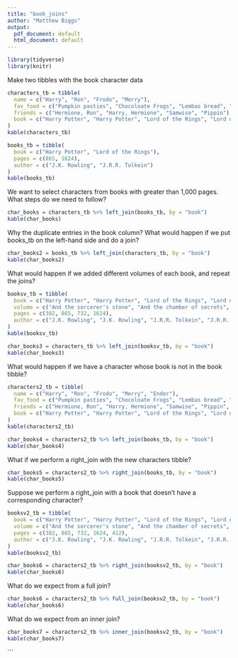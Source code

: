 ```yaml
---
title: "book_joins"
author: "Matthew Biggs"
output:
  pdf_document: default
  html_document: default
---
```


```r
library(tidyverse)
library(knitr)
```

Make two tibbles with the book character data

```r
characters_tb = tibble(
  name = c("Harry", "Ron", "Frodo", "Merry"),
  fav_food = c("Pumpkin pasties", "Chocoloate Frogs", "Lembas bread", "Mushrooms"),
  friends = c("Hermione, Ron", "Harry, Hermione", "Samwise", "Pippin"), 
  book = c("Harry Potter", "Harry Potter", "Lord of the Rings", "Lord of the Rings")
)
kable(characters_tb)

books_tb = tibble(
  book = c("Harry Potter", "Lord of the Rings"),
  pages = c(865, 1624),
  author = c("J.K. Rowling", "J.R.R. Tolkein")
)
kable(books_tb)
```

We want to select characters from books with greater than 1,000 pages. 
What steps do we need to follow?

```r
char_books = characters_tb %>% left_join(books_tb, by = "book")
kable(char_books)
```

Why the duplicate entries in the book column?
What would happen if we put books_tb on the left-hand side and do a join?

```r
char_books2 = books_tb %>% left_join(characters_tb, by = "book")
kable(char_books2)
```

What would happen if we added different volumes of each book, and repeat the joins?

```r
booksv_tb = tibble(
  book = c("Harry Potter", "Harry Potter", "Lord of the Rings", "Lord of the Rings"),
  volume = c("And the sorcerer's stone", "And the chamber of secrets", "The fellowship of the ring", "The two towers"),
  pages = c(382, 865, 732, 1624),
  author = c("J.K. Rowling", "J.K. Rowling", "J.R.R. Tolkein", "J.R.R. Tolkein")
)
kable(booksv_tb)
```

```r
char_books3 = characters_tb %>% left_join(booksv_tb, by = "book")
kable(char_books3)
```

What would happen if we have a character whose book is not in the book tibble?

```r
characters2_tb = tibble(
  name = c("Harry", "Ron", "Frodo", "Merry", "Ender"),
  fav_food = c("Pumpkin pasties", "Chocoloate Frogs", "Lembas bread", "Mushrooms", "Unknown"),
  friends = c("Hermione, Ron", "Harry, Hermione", "Samwise", "Pippin", "Bean"), 
  book = c("Harry Potter", "Harry Potter", "Lord of the Rings", "Lord of the Rings", "Ender's Game")
)
kable(characters2_tb)
```


```r
char_books4 = characters2_tb %>% left_join(books_tb, by = "book")
kable(char_books4)
```

What if we perform a right_join with the new characters tibble?
```r
char_books5 = characters2_tb %>% right_join(books_tb, by = "book")
kable(char_books5)
```

Suppose we perform a right_join with a book that doesn't have a corresponding character?
```r
booksv2_tb = tibble(
  book = c("Harry Potter", "Harry Potter", "Lord of the Rings", "Lord of the Rings", "Mistborn"),
  volume = c("And the sorcerer's stone", "And the chamber of secrets", "The fellowship of the ring", "The two towers", "The final empire"),
  pages = c(382, 865, 732, 1624, 412),
  author = c("J.K. Rowling", "J.K. Rowling", "J.R.R. Tolkein", "J.R.R. Tolkein", "Brandon Sanderson")
)
kable(booksv2_tb)
```

```r
char_books6 = characters2_tb %>% right_join(booksv2_tb, by = "book")
kable(char_books6)
```

What do we expect from a full join?
```r
char_books6 = characters2_tb %>% full_join(booksv2_tb, by = "book")
kable(char_books6)
```

What do we expect from an inner join?
```r
char_books7 = characters2_tb %>% inner_join(booksv2_tb, by = "book")
kable(char_books7)
```
```